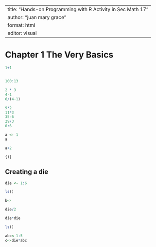 ```r

```

---
title: "Hands-on Programming with R Activity in Sec Math 17"
author: "juan mary grace"
format: html
editor: visual
---

# Chapter 1 The Very Basics

```r
1+1
```

## 

```r
100:13
```

```r
2 * 3
4-1
6/(4-1)
```

```r
9*2
11*3
35-6
29/3
0:6
```

```r
a <- 1
a
```

```r
a+2
```

`{)}`

## Creating a die

```r
die <- 1:6
```

```r
ls()
```

```r
b<-
```

```r
die/2
```

```r
die*die
```

```r
ls()
```

```r
abc<-1:5
c<-die*abc
```

```die
```
